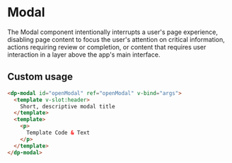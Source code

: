 
<Meta
    title="Components/Modal"
    component={DpModal}
/>

# Modal

The Modal component intentionally interrupts a user's page experience, disabling page content to focus the user's attention on critical information, actions requiring review or completion, or content that requires user interaction in a layer above the app's main interface.


## Custom usage

```html
<dp-modal id="openModal" ref="openModal" v-bind="args">
  <template v-slot:header>
    Short, descriptive modal title
  </template>
  <template>
    <p>
      Template Code & Text
    </p>
  </template>
</dp-modal>
```
